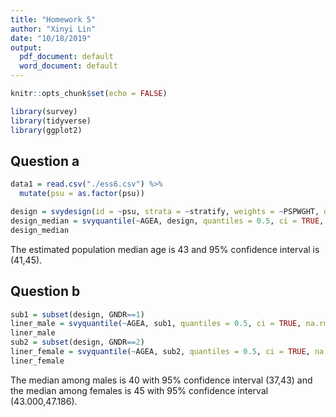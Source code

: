 ```yaml
---
title: "Homework 5"
author: "Xinyi Lin"
date: "10/18/2019"
output:
  pdf_document: default
  word_document: default
---
```


```r
knitr::opts_chunk$set(echo = FALSE)
```

```r
library(survey)
library(tidyverse)
library(ggplot2)
```

## Question a

```r
data1 = read.csv("./ess6.csv") %>% 
  mutate(psu = as.factor(psu))
```

```r
design = svydesign(id = ~psu, strata = ~stratify, weights = ~PSPWGHT, data = data1)
design_median = svyquantile(~AGEA, design, quantiles = 0.5, ci = TRUE, na.rm = TRUE)
design_median
```

The estimated population median age is 43 and 95% confidence interval is (41,45).

## Question b

```r
sub1 = subset(design, GNDR==1)
liner_male = svyquantile(~AGEA, sub1, quantiles = 0.5, ci = TRUE, na.rm = TRUE)
liner_male
sub2 = subset(design, GNDR==2)
liner_female = svyquantile(~AGEA, sub2, quantiles = 0.5, ci = TRUE, na.rm = TRUE)
liner_female
```

The median among males is 40 with 95% confidence interval (37,43) and the median among females is 45 with 95% confidence interval (43.000,47.186).

```r
```